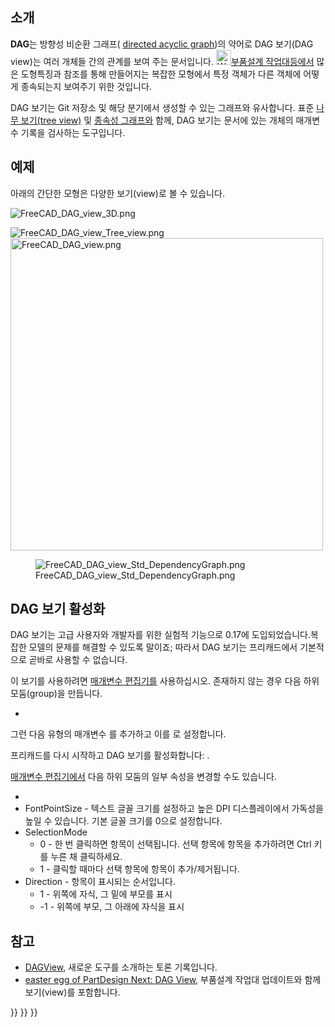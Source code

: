 <languages/>

<span id="Introduction"></span>
== 소개 ==

{{TOCright}}

'''DAG'''는 방향성 비순환 그래프( [https://en.wikipedia.org/wiki/Directed_acyclic_graph directed acyclic graph])의 약어로 DAG 보기(DAG view)는 여러 개체들 간의 관계를 보여 주는 문서입니다.
[[Image:Workbench_PartDesign.svg|24px]][[PartDesign Workbench/ko|부품설계 작업대]]등에서 많은 도형특징과 참조를 통해 만들어지는 복잡한 모형에서 특정 객체가 다른 객체에 어떻게 종속되는지 보여주기 위한 것입니다.

DAG 보기는 Git 저장소 및 해당 분기에서 생성할 수 있는 그래프와 유사합니다. 표준 [[tree view/ko|나무 보기(tree view)]] 및 [[Std_DependencyGraph/ko|종속성 그래프]]와 함께, DAG 보기는 문서에 있는 개체의 매개변수 기록을 검사하는 도구입니다.

<span id="Example"></span>
== 예제 ==

아래의 간단한 모형은 다양한 보기(view)로 볼 수 있습니다.

[[File:FreeCAD_DAG_view_3D.png]]
{{Caption|2D 및 3D 형상을 사용한 모형
.}}

[[File:FreeCAD_DAG_view_Tree_view.png]] [[File:FreeCAD_DAG_view.png|x500px]]

{{Caption|왼쪽: 표준 [[tree view/ko|나무 보기]]에 표시된 개체. 오른쪽: DAG 보기에 ​​표시된 개체.}}

[[File:FreeCAD_DAG_view_Std_DependencyGraph.png]]

{{Caption|[[Std_DependencyGraph/ko|종속성 그래프]]에 표시된 개체 간의 관계.
}}

<span id="Activating_the_DAG_view"></span>
== DAG 보기 활성화 ==

DAG 보기는 고급 사용자와 개발자를 위한 실험적 기능으로 0.17에 도입되었습니다.복잡한 모델의 문제를 해결할 수 있도록 말이죠; 따라서 DAG 보기는 프리캐드에서 기본적으로 곧바로 사용할 수 없습니다.

이 보기를 사용하려면 [[Std DlgParameter/ko|매개변수 편집기]]를 사용하십시오. 존재하지 않는 경우 다음 하위 모둠(group)을 만듭니다.
* {{incode|BaseApp/Preferences/DockWindows/DAGView}}

그런 다음 {{incode|Boolean}} 유형의 매개변수 {{incode|Enabled}}를 추가하고 이를 {{TRUE}}로 설정합니다.

프리캐드를 다시 시작하고 DAG 보기를 활성화합니다: {{MenuCommand|{{StdMenu|[[Std View Menu|View]]}} → 패널 → DAG 보기}}.

[[Std DlgParameter/ko|매개변수 편집기]]에서 다음 하위 모둠의 일부 속성을 변경할 수도 있습니다.
* {{incode|BaseApp/Preferences/DAGView}}
* FontPointSize - 텍스트 글꼴 크기를 설정하고 높은 DPI 디스플레이에서 가독성을 높일 수 있습니다. 기본 글꼴 크기를 0으로 설정합니다.
* SelectionMode
** 0 - 한 번 클릭하면 항목이 선택됩니다. 선택 항목에 항목을 추가하려면 Ctrl 키를 누른 채 클릭하세요.
** 1 - 클릭할 때마다 선택 항목에 항목이 추가/제거됩니다.
* Direction - 항목이 표시되는 순서입니다.
** 1 - 위쪽에 자식, 그 밑에 부모를 표시
** -1 - 위쪽에 부모, 그 아래에 자식을 표시

<span id="Links"></span>
== 참고 ==

* [https://forum.freecadweb.org/viewtopic.php?f=20&t=11276 DAGView], 새로운 도구를 소개하는 토론 기록입니다.
* [https://forum.freecadweb.org/viewtopic.php?t=15375 easter egg of PartDesign Next: DAG View], 부품설계 작업대 업데이트와 함께 보기(view)를 포함합니다.

{{Interface navi{{#translation:}}}}
{{Std Base navi{{#translation:}}}}
{{Userdocnavi{{#translation:}}}}